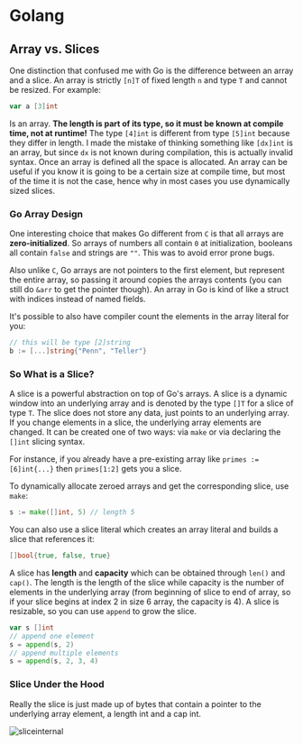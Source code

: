 
# Golang

## Array vs. Slices

One distinction that confused me with Go is the difference between an array and a slice. An array is strictly `[n]T` of fixed length `n` and type `T` and cannot be resized. For example:

```go
var a [3]int
```

Is an array. **The length is part of its type, so it must be known at compile time, not at runtime!** The type `[4]int` is different from type `[5]int` because they differ in length. I made the mistake of thinking something like `[dx]int` is an array, but since `dx` is not known during compilation, this is actually invalid syntax. Once an array is defined all the space is allocated. An array can be useful if you know it is going to be a certain size at compile time, but most of the time it is not the case, hence why in most cases you use dynamically sized slices.

### Go Array Design

One interesting choice that makes Go different from `C` is that all arrays are **zero-initialized**. So arrays of numbers all contain `0` at initialization, booleans all contain `false` and strings are `""`. This was to avoid error prone bugs.

Also unlike `C`, Go arrays are not pointers to the first element, but represent the entire array, so passing it around copies the arrays contents (you can still do `&arr` to get the pointer though). An array in Go is kind of like a struct with indices instead of named fields.

It's possible to also have compiler count the elements in the array literal for you:

```go
// this will be type [2]string
b := [...]string{"Penn", "Teller"}
```

### So What is a Slice?

A <BlueHighlight>slice</BlueHighlight> is a powerful abstraction on top of Go's arrays. A slice is a dynamic window into an underlying array and is denoted by the type `[]T` for a slice of type `T`. The slice <GreenHighlight>does not store any data, just points to an underlying array</GreenHighlight>. If you change elements in a slice, the underlying array elements are changed. It can be created one of two ways: via `make` or via declaring the `[]int` slicing syntax.

For instance, if you already have a pre-existing array like `primes := [6]int{...}` then `primes[1:2]` gets you a slice.

To dynamically allocate zeroed arrays and get the corresponding slice, use `make`:

```go
s := make([]int, 5) // length 5
```

You can also use a slice literal which creates an array literal and builds a slice that references it:

```go
[]bool{true, false, true}
```

A slice has **length** and **capacity** which can be obtained through `len()` and `cap()`. The length is the length of the slice while capacity is the number of elements in the underlying array (from beginning of slice to end of array, so if your slice begins at index 2 in size 6 array, the capacity is 4). A slice is resizable, so you can use `append` to grow the slice.

```go
var s []int
// append one element
s = append(s, 2)
// append multiple elements
s = append(s, 2, 3, 4)
```

### Slice Under the Hood

Really the slice is just made up of bytes that contain a pointer to the underlying array element, a length int and a cap int.

![sliceinternal](/img/goslices.png)
